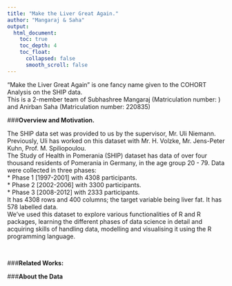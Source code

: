 ---
title: "Make the Liver Great Again."
author: "Mangaraj & Saha" 
output: 
  html_document:
    toc: true
    toc_depth: 4 
    toc_float:
      collapsed: false
      smooth_scroll: false 
---

"Make the Liver Great Again" is one fancy name given to the COHORT Analysis on the SHIP data.<br />This is a 2-member team of Subhashree Mangaraj (Matriculation number: ) and Anirban Saha (Matriculation number: 220835)<br />


###**Overview and Motivation. **<br />

The SHIP data set was provided to us by the supervisor, Mr. Uli Niemann. Previously, Uli has worked on this dataset with Mr. H. Volzke, Mr. Jens-Peter Kuhn, Prof. M. Spiliopoulou. <br />
The Study of Health in Pomerania (SHIP) dataset has data of over four thousand residents of Pomerania in Germany, in the age group 20 - 79. Data were collected in three phases: <br />
* Phase 1 [1997-2001] with 4308 participants.<br /> 
* Phase 2 [2002-2006] with 3300 participants.<br />
* Phase 3 [2008-2012] with 2333 participants.<br />
It has 4308 rows and 400 columns; the target variable being liver fat. It has 578 labelled data. <br />
We’ve used this dataset to explore various functionalities of R and R packages, learning the different phases of data science in detail and acquiring skills of handling data, modelling and visualising it using the R programming language. 

<br />

###**Related Works: **<br /> 

###**About the Data**<br />
